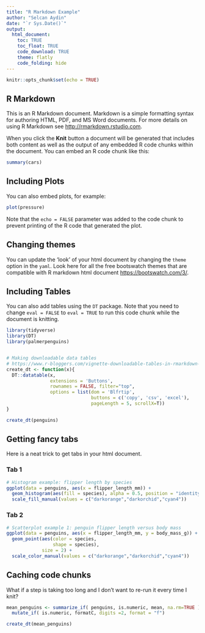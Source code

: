 ```yaml
---
title: "R Markdown Example"
author: "Selcan Aydin"
date: "`r Sys.Date()`"
output: 
  html_document:
    toc: TRUE
    toc_float: TRUE
    code_download: TRUE
    theme: flatly
    code_folding: hide
---
```


```r
knitr::opts_chunk$set(echo = TRUE)
```

## R Markdown

This is an R Markdown document. Markdown is a simple formatting syntax for authoring HTML, PDF, and MS Word documents. For more details on using R Markdown see <http://rmarkdown.rstudio.com>.

When you click the **Knit** button a document will be generated that includes both content as well as the output of any embedded R code chunks within the document. You can embed an R code chunk like this:

```r
summary(cars)
```

## Including Plots

You can also embed plots, for example:

```r
plot(pressure)
```

Note that the `echo = FALSE` parameter was added to the code chunk to prevent printing of the R code that generated the plot.

## Changing themes

You can update the 'look' of your html document by changing the `theme` option in the `yaml`. Look here for all the free bootswatch themes that are compatible with R markdown html document <https://bootswatch.com/3/>.

## Including Tables

You can also add tables using the `DT` package. Note that you need to change `eval = FALSE` to `eval = TRUE` to run this code chunk while the document is knitting.

```r

library(tidyverse)
library(DT)
library(palmerpenguins)


# Making downloadable data tables
# https://www.r-bloggers.com/vignette-downloadable-tables-in-rmarkdown-with-the-dt-package/
create_dt <- function(x){
  DT::datatable(x,
                extensions = 'Buttons',
                rownames = FALSE, filter="top",
                options = list(dom = 'Blfrtip',
                               buttons = c('copy', 'csv', 'excel'),
                               pageLength = 5, scrollX=T))
}

create_dt(penguins)

```

## Getting fancy tabs {.tabset .tabset-fade .tabset-pills}

Here is a neat trick to get tabs in your html document.

### Tab 1

```r

# Histogram example: flipper length by species
ggplot(data = penguins, aes(x = flipper_length_mm)) +
  geom_histogram(aes(fill = species), alpha = 0.5, position = "identity") +
  scale_fill_manual(values = c("darkorange","darkorchid","cyan4"))
```

### Tab 2

```r
# Scatterplot example 1: penguin flipper length versus body mass
ggplot(data = penguins, aes(x = flipper_length_mm, y = body_mass_g)) +
  geom_point(aes(color = species,
                 shape = species),
             size = 2) +
  scale_color_manual(values = c("darkorange","darkorchid","cyan4"))

```


## Caching code chunks

What if a step is taking too long and I don't want to re-run it every time I knit?

```r

mean_penguins <- summarize_if( penguins, is.numeric, mean, na.rm=TRUE ) %>% 
  mutate_if( is.numeric, formatC, digits =2, format = "f")

```


```r
create_dt(mean_penguins)
```
